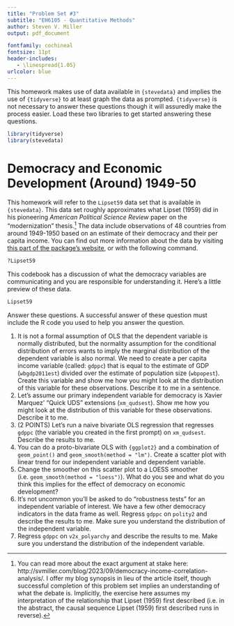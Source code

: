 ```yaml
---
title: "Problem Set #3"
subtitle: "EH6105 - Quantitative Methods"
author: Steven V. Miller
output: pdf_document

fontfamily: cochineal
fontsize: 11pt
header-includes:
   - \linespread{1.05}
urlcolor: blue
---
```


This homework makes use of data available in `{stevedata}` and implies the use of `{tidyverse}` to at least graph the data as prompted. `{tidyverse}` is not necessary to answer these questions though it will assuredly make the process easier. Load these two libraries to get started answering these questions.

```r
library(tidyverse)
library(stevedata)
```

# Democracy and Economic Development (Around) 1949-50

This homework will refer to the `Lipset59` data set that is available in `{stevedata}`. This data set roughly approximates what Lipset (1959) did in his pioneering *American Political Science Review* paper on the "modernization" thesis.[^myblog] The data include observations of 48 countries from around 1949-1950 based on an estimate of their democracy and their per capita income. You can find out more information about the data by visiting [this part of the package's website](http://svmiller.com/stevedata/reference/Lipset59.html), or with the following command.

[^myblog]: You can read more about the exact argument at stake here: http://svmiller.com/blog/2023/09/democracy-income-correlation-analysis/. I offer my blog synopsis  in lieu of the article itself, though successful completion of this problem set implies an understanding of what the debate is. Implicitly, the exercise here assumes my interpretation of the relationship that Lipset (1959) first described (i.e. in the abstract, the causal sequence Lipset (1959) first described runs in reverse). 

```r
?Lipset59
```

This codebook has a discussion of what the democracy variables are communicating and you are responsible for understanding it. Here's a little preview of these data.

```r
Lipset59
```

Answer these questions. A successful answer of these question must include the R code you used to help you answer the question.

1. It is not a formal assumption of OLS that the dependent variable is normally distributed, but the normality assumption for the conditional distribution of errors wants to imply the marginal distribution of the dependent variable is also normal. We need to create a per capita income variable (called: `gdppc`) that is equal to the estimate of GDP (`wbgdp2011est`) divided over the estimate of population size (`wbpopest`). Create this variable and show me how you might look at the distribution of this variable for these observations. Describe it to me in a sentence.
2. Let's assume our primary independent variable for democracy is Xavier Marquez' "Quick UDS" extensions (`xm_qudsest`).  Show me how you might look at the distribution of this variable for these observations. Describe it to me.
3.  (2 POINTS) Let's run a naive bivariate OLS regression that regresses `gdppc` (the variable you created in the first prompt) on `xm_qudsest`. Describe the results to me.
4. You can do a proto-bivariate OLS with `{ggplot2}` and a combination of `geom_point()` and `geom_smooth(method = "lm")`. Create a scatter plot with linear trend for our independent variable and dependent variable.
5. Change the smoother on this scatter plot to a LOESS smoother (i.e. `geom_smooth(method = "loess")`). What do you see and what do you think this implies for the effect of democracy on economic development?
6. It's not uncommon you'll be asked to do "robustness tests" for an independent variable of interest. We have a few other democracy indicators in the data frame as well. Regress `gdppc` on `polity2` and describe the results to me. Make sure you understand the distribution of the independent variable.
7. Regress `gdppc` on `v2x_polyarchy` and describe the results to me. Make sure you understand the distribution of the independent variable.
